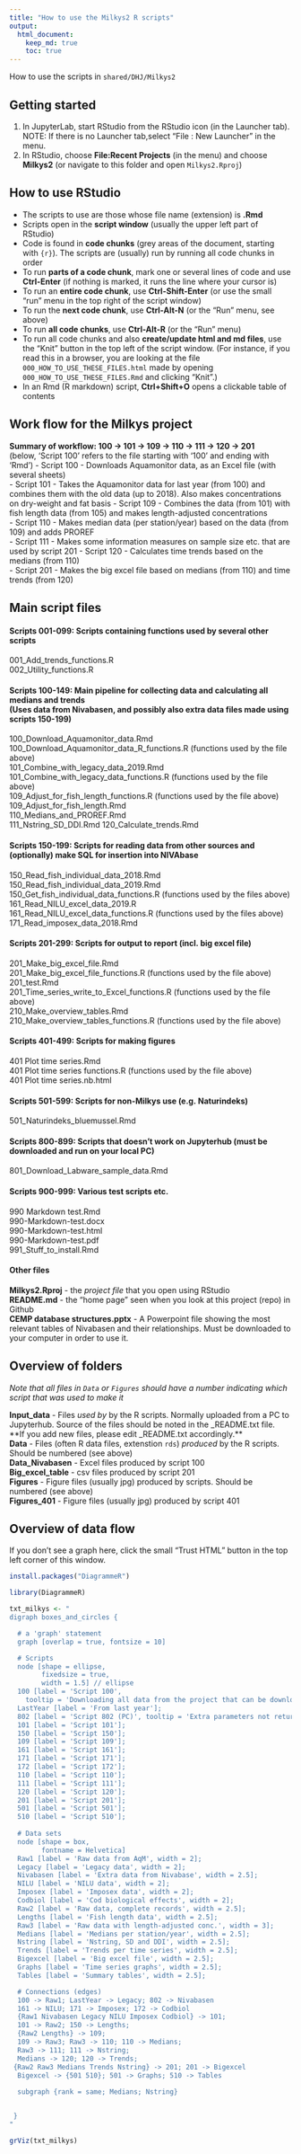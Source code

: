 ```yaml
---
title: "How to use the Milkys2 R scripts"
output: 
  html_document:
    keep_md: true
    toc: true
---
```


How to use the scripts in `shared/DHJ/Milkys2` 

## Getting started  
1. In JupyterLab, start RStudio from the RStudio icon (in the Launcher tab). NOTE: If there is no Launcher tab,select "File : New Launcher" in the menu.   
2. In RStudio, choose **File:Recent Projects** (in the menu) and choose **Milkys2** (or navigate to this folder and open `Milkys2.Rproj`)   

## How to use RStudio  
- The scripts to use are those whose file name (extension) is **.Rmd**  
- Scripts open in the **script window** (usually the upper left part of RStudio)  
- Code is found in **code chunks** (grey areas of the document, starting with `{r}`). The scripts are (usually) run by running all code chunks in order  
- To run **parts of a code chunk**, mark one or several lines of code and use **Ctrl-Enter** (if nothing is marked, it runs the line where your cursor is)  
- To run an **entire code chunk**, use **Ctrl-Shift-Enter** (or use the small "run" menu in the top right of the script window)  
- To run the **next code chunk**, use **Ctrl-Alt-N** (or the "Run" menu, see above)    
- To run **all code chunks**, use **Ctrl-Alt-R** (or the "Run" menu)    
- To run all code chunks and also **create/update html and md files**, use the "Knit" button in the top left of the script window. (For instance, if you read this in a browser, you are looking at the file `000_HOW_TO_USE_THESE_FILES.html` made by opening `000_HOW_TO_USE_THESE_FILES.Rmd` and clicking "Knit".)     
- In an Rmd (R markdown) script, **Ctrl+Shift+O** opens a clickable table of contents    
  


## Work flow for the Milkys project   
**Summary of workflow: 100 -> 101 -> 109 -> 110 -> 111 -> 120 -> 201**  
  (below, 'Script 100' refers to the file starting with '100' and ending with 'Rmd')
- Script 100 - Downloads Aquamonitor data, as an Excel file (with several sheets)  
- Script 101 - Takes the Aquamonitor data for last year (from 100) and combines them
with the old data (up to 2018). Also makes concentrations on dry-weight and
fat basis
- Script 109 - Combines the data (from 101) with fish length data (from 105) and makes length-adjusted concentrations  
- Script 110 - Makes median data (per station/year) based on the data (from 109) and adds PROREF   
- Script 111 - Makes some information measures on sample size etc. that are used by script 201 
- Script 120 - Calculates time trends based on the medians (from 110)  
- Script 201 - Makes the big excel file based on medians (from 110) and time trends (from 120)  

## Main script files  
#### Scripts 001-099: Scripts containing functions used by several other scripts    
001_Add_trends_functions.R               
002_Utility_functions.R
  
#### Scripts 100-149: Main pipeline for collecting data and calculating all medians and trends <br> (Uses data from Nivabasen, and possibly also extra data files made using scripts 150-199)   
100_Download_Aquamonitor_data.Rmd            
100_Download_Aquamonitor_data_R_functions.R (functions used by the file above)   
101_Combine_with_legacy_data_2019.Rmd             
101_Combine_with_legacy_data_functions.R (functions used by the file above)      
109_Adjust_for_fish_length_functions.R (functions used by the file above)       
109_Adjust_for_fish_length.Rmd               
110_Medians_and_PROREF.Rmd             
111_Nstring_SD_DDI.Rmd
120_Calculate_trends.Rmd                    
  
#### Scripts 150-199: Scripts for reading data from other sources and (optionally) make SQL for insertion into NIVAbase  
150_Read_fish_individual_data_2018.Rmd       
150_Read_fish_individual_data_2019.Rmd      
150_Get_fish_individual_data_functions.R (functions used by the files above)     
161_Read_NILU_excel_data_2019.R                   
161_Read_NILU_excel_data_functions.R (functions used by the files above)               
171_Read_imposex_data_2018.Rmd                    
  
#### Scripts 201-299: Scripts for output to report (incl. big excel file)  
201_Make_big_excel_file.Rmd                  
201_Make_big_excel_file_functions.R (functions used by the file above)         
201_test.Rmd                                 
201_Time_series_write_to_Excel_functions.R (functions used by the file above)   
210_Make_overview_tables.Rmd  
210_Make_overview_tables_functions.R (functions used by the file above)  
  
#### Scripts 401-499: Scripts for making figures 
401 Plot time series.Rmd                     
401 Plot time series functions.R (functions used by the file above)             
401 Plot time series.nb.html                 
  
#### Scripts 501-599: Scripts for non-Milkys use (e.g. Naturindeks)   
501_Naturindeks_bluemussel.Rmd               
  
#### Scripts 800-899: Scripts that doesn't work on Jupyterhub (must be downloaded and run on your local PC)    
801_Download_Labware_sample_data.Rmd         
  
#### Scripts 900-999: Various test scripts etc.  
990 Markdown test.Rmd                        
990-Markdown-test.docx                       
990-Markdown-test.html                       
990-Markdown-test.pdf                        
991_Stuff_to_install.Rmd       

#### Other files  
**Milkys2.Rproj** - the *project file* that you open using RStudio                                
**README.md** - the "home page" seen when you look at this project (repo) in Github       
**CEMP database structures.pptx** - A Powerpoint file showing the most relevant tables of Nivabasen and their relationships. Must be downloaded to your computer in order to use it.      

## Overview of folders  
*Note that all files in `Data` or `Figures` should have a number indicating which script that was used to make it*                                     
  
**Input_data** - Files *used by* by the R scripts. Normally uploaded from a PC to Jupyterhub. Source of the files should be noted in the _README.txt file.  **If you add new files, please edit _README.txt accordingly.**                     
**Data** - Files (often R data files, extenstion `rds`) *produced* by the R scripts. Should be numbered (see above)               
**Data_Nivabasen** - Excel files produced by script 100                                 
**Big_excel_table** - csv files produced by script 201  
**Figures** - Figure files (usually jpg) produced by scripts. Should be numbered (see above)                                         
**Figures_401** - Figure files (usually jpg) produced by script 401  



## Overview of data flow

If you don't see a graph here, click the small "Trust HTML" button in the top left corner of this window.

```r
install.packages("DiagrammeR")
```

```r

library(DiagrammeR)

txt_milkys <- "
digraph boxes_and_circles {

  # a 'graph' statement
  graph [overlap = true, fontsize = 10]

  # Scripts
  node [shape = ellipse,
        fixedsize = true,
        width = 1.5] // ellipse
  100 [label = 'Script 100', 
    tooltip = 'Downloading all data from the project that can be downloaded from Jupyterhub (using the Aquamonitor API)']; 
  LastYear [label = 'From last year']; 
  802 [label = 'Script 802 (PC)', tooltip = 'Extra parameters not returned by script 101. Must be run on a PC. Will need an Oracle client and access to the Oracle Nivadatabase'];
  101 [label = 'Script 101'];
  150 [label = 'Script 150']; 
  109 [label = 'Script 109']; 
  161 [label = 'Script 161']; 
  171 [label = 'Script 171']; 
  172 [label = 'Script 172']; 
  110 [label = 'Script 110']; 
  111 [label = 'Script 111']; 
  120 [label = 'Script 120']; 
  201 [label = 'Script 201']; 
  501 [label = 'Script 501']; 
  510 [label = 'Script 510']; 
  
  # Data sets
  node [shape = box,
        fontname = Helvetica]
  Raw1 [label = 'Raw data from AqM', width = 2];
  Legacy [label = 'Legacy data', width = 2];
  Nivabasen [label = 'Extra data from Nivabase', width = 2.5];
  NILU [label = 'NILU data', width = 2];
  Imposex [label = 'Imposex data', width = 2];
  Codbiol [label = 'Cod biological effects', width = 2];
  Raw2 [label = 'Raw data, complete records', width = 2.5];
  Lengths [label = 'Fish length data', width = 2.5];
  Raw3 [label = 'Raw data with length-adjusted conc.', width = 3];
  Medians [label = 'Medians per station/year', width = 2.5];
  Nstring [label = 'Nstring, SD and DDI', width = 2.5];
  Trends [label = 'Trends per time series', width = 2.5];
  Bigexcel [label = 'Big excel file', width = 2.5];
  Graphs [label = 'Time series graphs', width = 2.5];
  Tables [label = 'Summary tables', width = 2.5];

  # Connections (edges)
  100 -> Raw1; LastYear -> Legacy; 802 -> Nivabasen
  161 -> NILU; 171 -> Imposex; 172 -> Codbiol
  {Raw1 Nivabasen Legacy NILU Imposex Codbiol} -> 101; 
  101 -> Raw2; 150 -> Lengths; 
  {Raw2 Lengths} -> 109;
  109 -> Raw3; Raw3 -> 110; 110 -> Medians; 
  Raw3 -> 111; 111 -> Nstring; 
  Medians -> 120; 120 -> Trends;
 {Raw2 Raw3 Medians Trends Nstring} -> 201; 201 -> Bigexcel
  Bigexcel -> {501 510}; 501 -> Graphs; 510 -> Tables
  
  subgraph {rank = same; Medians; Nstring}


 }
"

grViz(txt_milkys)

```




